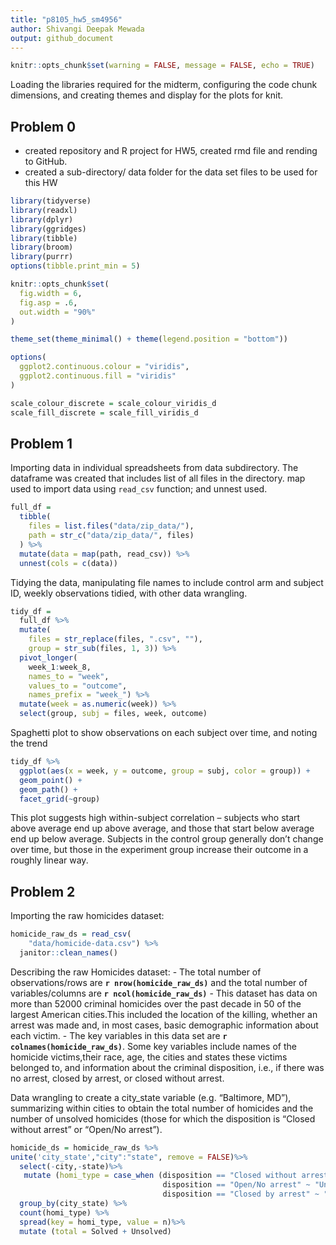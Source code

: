 ```yaml
---
title: "p8105_hw5_sm4956"
author: Shivangi Deepak Mewada
output: github_document
---
```


```r
knitr::opts_chunk$set(warning = FALSE, message = FALSE, echo = TRUE)
```
Loading the libraries required for the midterm, configuring the code chunk dimensions, and creating themes and display for the plots for knit.


## Problem 0
* created repository and R project for HW5, created rmd file and rending to GitHub. 
* created a sub-directory/ data folder for the data set files to be used for this HW

```r
library(tidyverse)
library(readxl)
library(dplyr)
library(ggridges)
library(tibble)
library(broom)
library(purrr)
options(tibble.print_min = 5)

knitr::opts_chunk$set(
  fig.width = 6,
  fig.asp = .6,
  out.width = "90%"
)

theme_set(theme_minimal() + theme(legend.position = "bottom"))

options(
  ggplot2.continuous.colour = "viridis",
  ggplot2.continuous.fill = "viridis"
)

scale_colour_discrete = scale_colour_viridis_d
scale_fill_discrete = scale_fill_viridis_d
```

## Problem 1

Importing data in individual spreadsheets from data subdirectory. The dataframe was created that includes list of all files in the directory. map used to import data using `read_csv` function; and unnest used.
```r
full_df = 
  tibble(
    files = list.files("data/zip_data/"),
    path = str_c("data/zip_data/", files)
  ) %>% 
  mutate(data = map(path, read_csv)) %>% 
  unnest(cols = c(data))
```

Tidying the data, manipulating file names to include control arm and subject ID, weekly observations tidied, with other data wrangling.
```r
tidy_df = 
  full_df %>% 
  mutate(
    files = str_replace(files, ".csv", ""),
    group = str_sub(files, 1, 3)) %>% 
  pivot_longer(
    week_1:week_8,
    names_to = "week",
    values_to = "outcome",
    names_prefix = "week_") %>% 
  mutate(week = as.numeric(week)) %>% 
  select(group, subj = files, week, outcome)
```

Spaghetti plot to show observations on each subject over time, and noting the trend
```r
tidy_df %>% 
  ggplot(aes(x = week, y = outcome, group = subj, color = group)) + 
  geom_point() + 
  geom_path() + 
  facet_grid(~group)
```

This plot suggests high within-subject correlation -- subjects who start above average end up above average, and those that start below average end up below average. Subjects in the control group generally don't change over time, but those in the experiment group increase their outcome in a roughly linear way. 

## Problem 2
Importing the raw homicides dataset:
```r
homicide_raw_ds = read_csv(
    "data/homicide-data.csv") %>%
  janitor::clean_names()
```
Describing the raw Homicides dataset:
- The total number of observations/rows are **`r nrow(homicide_raw_ds)`** and the total number of variables/columns are **`r ncol(homicide_raw_ds)`**
- This dataset has data on more than 52000 criminal homicides over the past decade in 50 of the largest American cities.This  included the location of the killing, whether an arrest was made and, in most cases, basic demographic information about each victim.
- The key variables in this data set are **`r colnames(homicide_raw_ds)`**. Some key variables include names of the homicide victims,their race, age, the cities and states these victims belonged to, and information about the criminal disposition, i.e., if there was no arrest, closed by arrest, or closed without arrest.

Data wrangling to create a city_state variable (e.g. “Baltimore, MD”), summarizing within cities to obtain the total number of homicides and the number of unsolved homicides (those for which the disposition is “Closed without arrest” or “Open/No arrest”).
```r
homicide_ds = homicide_raw_ds %>%
unite('city_state',"city":"state", remove = FALSE)%>%
  select(-city,-state)%>%
   mutate (homi_type = case_when (disposition == "Closed without arrest" ~ "Unsolved", 
                                  disposition == "Open/No arrest" ~ "Unsolved", 
                                  disposition == "Closed by arrest" ~ "Solved" )) %>%
  group_by(city_state) %>%
  count(homi_type) %>%
  spread(key = homi_type, value = n)%>%
  mutate (total = Solved + Unsolved)
  
```

